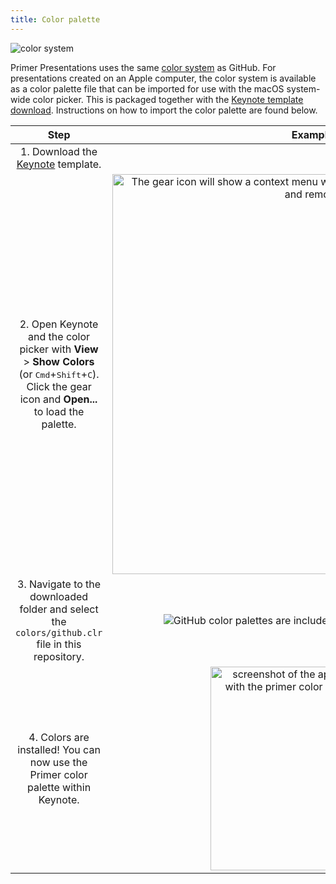 ```yaml
---
title: Color palette
---
```


![color system](https://user-images.githubusercontent.com/10384315/60050673-0a0e3c80-9686-11e9-911a-c27e78e0ca51.png)

Primer Presentations uses the same [color system](https://primer.style/css/support/color-system) as GitHub.
For presentations created on an Apple computer, the color system is available as a color palette file that can be imported for use with the macOS system-wide color picker. This is packaged together with the [Keynote template download](https://drive.google.com/open?id=1Wp3NyCYM-FsU-4MKSbPcBgIsWVgvUQy0). Instructions on how to import the color palette are found below.

|                                                                                       Step                                                                                       |                                                                                                          Example                                                                                                           |
| :------------------------------------------------------------------------------------------------------------------------------------------------------------------------------: | :------------------------------------------------------------------------------------------------------------------------------------------------------------------------------------------------------------------------: |
|                                     1. Download the [Keynote](https://drive.google.com/open?id=1Wp3NyCYM-FsU-4MKSbPcBgIsWVgvUQy0) template.                                      |                                                                                                                                                                                                                            |
| 2. Open Keynote and the color picker with **View** > **Show Colors** (or <kbd>Cmd</kbd>+<kbd>Shift</kbd>+<kbd>C</kbd>). Click the gear icon and **Open...** to load the palette. | <img width="640" alt="The gear icon will show a context menu with the options of new, open, rename, and remove" src="https://cloud.githubusercontent.com/assets/98681/26179462/b9662e34-3b18-11e7-9e43-9684f690e9c3.png"/> |
|                                         3. Navigate to the downloaded folder and select the `colors/github.clr` file in this repository.                                         |                           ![GitHub color palettes are included in your Keynote download.](https://user-images.githubusercontent.com/10384315/60049637-8e12f500-9683-11e9-9220-6c98fe2cc6f5.png)                            |
|                                                4. Colors are installed! You can now use the Primer color palette within Keynote.                                                 |       <img width="326" alt="screenshot of the apple color picker with the primer color palette installed" src="https://cloud.githubusercontent.com/assets/98681/26179461/b95bc30e-3b18-11e7-92f3-725e35f20ecb.png"/>       |
